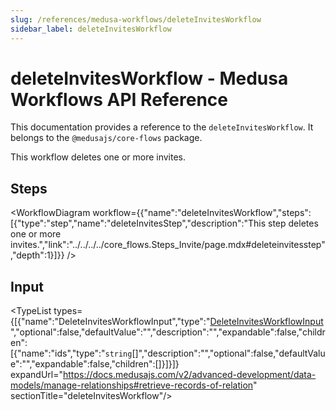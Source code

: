 ```yaml
---
slug: /references/medusa-workflows/deleteInvitesWorkflow
sidebar_label: deleteInvitesWorkflow
---
```



# deleteInvitesWorkflow - Medusa Workflows API Reference

This documentation provides a reference to the `deleteInvitesWorkflow`. It belongs to the `@medusajs/core-flows` package.

This workflow deletes one or more invites.

## Steps

<WorkflowDiagram workflow={{"name":"deleteInvitesWorkflow","steps":[{"type":"step","name":"deleteInvitesStep","description":"This step deletes one or more invites.","link":"../../../../core_flows.Steps_Invite/page.mdx#deleteinvitesstep","depth":1}]}} />

## Input

<TypeList types={[{"name":"DeleteInvitesWorkflowInput","type":"[DeleteInvitesWorkflowInput](../../../../../types/WorkflowTypes/InviteWorkflow/interfaces/types.WorkflowTypes.InviteWorkflow.DeleteInvitesWorkflowInput/page.mdx)","optional":false,"defaultValue":"","description":"","expandable":false,"children":[{"name":"ids","type":"`string`[]","description":"","optional":false,"defaultValue":"","expandable":false,"children":[]}]}]} expandUrl="https://docs.medusajs.com/v2/advanced-development/data-models/manage-relationships#retrieve-records-of-relation" sectionTitle="deleteInvitesWorkflow"/>
